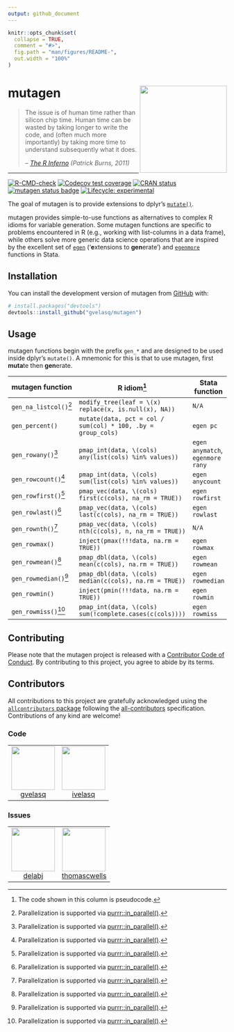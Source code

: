 ```yaml
---
output: github_document
---
```


<!-- README.md is generated from README.Rmd. Please edit that file -->

```r
knitr::opts_chunk$set(
  collapse = TRUE,
  comment = "#>",
  fig.path = "man/figures/README-",
  out.width = "100%"
)
```

# mutagen <img src="man/figures/logo.png" align="right" height="200"/>

> The issue is of human time rather than silicon chip time. Human time can be wasted by taking longer to write the code, and (often much more importantly) by taking more time to understand subsequently what it does.
>
> -- [*The R Inferno*](https://www.burns-stat.com/documents/books/the-r-inferno) *(Patrick Burns, 2011)*

***

<!-- badges: start -->

[![R-CMD-check](https://github.com/gvelasq/mutagen/actions/workflows/R-CMD-check.yaml/badge.svg?branch=main)](https://github.com/gvelasq/mutagen/actions/workflows/R-CMD-check.yaml)
[![Codecov test coverage](https://codecov.io/gh/gvelasq/mutagen/graph/badge.svg)](https://app.codecov.io/gh/gvelasq/mutagen)
[![CRAN status](https://www.r-pkg.org/badges/version/mutagen)](https://CRAN.R-project.org/package=mutagen)
[![mutagen status badge](https://gvelasq.r-universe.dev/mutagen/badges/version)](https://gvelasq.r-universe.dev/mutagen)
[![Lifecycle: experimental](https://img.shields.io/badge/lifecycle-experimental-orange.svg)](https://www.tidyverse.org/lifecycle/#experimental)

<!-- badges: end -->

The goal of mutagen is to provide extensions to dplyr's [`mutate()`](https://dplyr.tidyverse.org/reference/mutate.html).

mutagen provides simple-to-use functions as alternatives to complex R idioms for variable generation. Some mutagen functions are specific to problems encountered in R (e.g., working with list-columns in a data frame), while others solve more generic data science operations that are inspired by the excellent set of [`egen`](https://www.stata.com/manuals/degen.pdf) ('**e**xtensions to **gen**erate') and [`egenmore`](https://ideas.repec.org/c/boc/bocode/s386401.html) functions in Stata.

## Installation

You can install the development version of mutagen from [GitHub](https://github.com) with:

``` r
# install.packages("devtools")
devtools::install_github("gvelasq/mutagen")
```

## Usage

mutagen functions begin with the prefix `gen_*` and are designed to be used inside dplyr's `mutate()`. A mnemonic for this is that to use mutagen, first **muta**te then **gen**erate.

| mutagen function | R idiom[^1] | Stata function |
|----|----|----|
| `gen_na_listcol()`[^2] | `modify_tree(leaf = \(x) replace(x, is.null(x), NA))` | `N/A` |
| `gen_percent()` | `mutate(data, pct = col / sum(col) * 100, .by = group_cols)` | `egen pc` |
| `gen_rowany()`[^2] | `pmap_int(data, \(cols) any(list(cols) %in% values))` | `egen anymatch`, `egenmore rany` |
| `gen_rowcount()`[^2] | `pmap_int(data, \(cols) sum(list(cols) %in% values))` | `egen anycount` |
| `gen_rowfirst()`[^2] | `pmap_vec(data, \(cols) first(c(cols), na_rm = TRUE))` | `egen rowfirst` |
| `gen_rowlast()`[^2] | `pmap_vec(data, \(cols) last(c(cols), na_rm = TRUE))` | `egen rowlast` |
| `gen_rownth()`[^2] | `pmap_vec(data, \(cols) nth(c(cols), n, na_rm = TRUE))` | `N/A` |
| `gen_rowmax()` | `inject(pmax(!!!data, na.rm = TRUE))` | `egen rowmax` |
| `gen_rowmean()`[^2] | `pmap_dbl(data, \(cols) mean(c(cols), na.rm = TRUE))` | `egen rowmean` |
| `gen_rowmedian()`[^2] | `pmap_dbl(data, \(cols) median(c(cols), na.rm = TRUE))` | `egen rowmedian` |
| `gen_rowmin()` | `inject(pmin(!!!data, na.rm = TRUE))` | `egen rowmin` |
| `gen_rowmiss()`[^2] | `pmap_int(data, \(cols) sum(!complete.cases(c(cols))))` | `egen rowmiss` |

## Contributing

Please note that the mutagen project is released with a [Contributor Code of Conduct](.github/CODE_OF_CONDUCT.md). By contributing to this project, you agree to abide by its terms.

## Contributors

<!-- ALL-CONTRIBUTORS-LIST:START - Do not remove or modify this section -->
<!-- prettier-ignore-start -->
<!-- markdownlint-disable -->

All contributions to this project are gratefully acknowledged using the [`allcontributors` package](https://github.com/ropensci/allcontributors) following the [all-contributors](https://allcontributors.org) specification. Contributions of any kind are welcome!

### Code

<table>

<tr>
<td align="center">
<a href="https://github.com/gvelasq">
<img src="https://avatars.githubusercontent.com/u/20712598?v=4" width="100px;" alt=""/>
</a><br>
<a href="https://github.com/gvelasq/mutagen/commits?author=gvelasq">gvelasq</a>
</td>
<td align="center">
<a href="https://github.com/ivelasq">
<img src="https://avatars.githubusercontent.com/u/12236152?v=4" width="100px;" alt=""/>
</a><br>
<a href="https://github.com/gvelasq/mutagen/commits?author=ivelasq">ivelasq</a>
</td>
</tr>

</table>


### Issues

<table>

<tr>
<td align="center">
<a href="https://github.com/delabj">
<img src="https://avatars.githubusercontent.com/u/46408036?u=67d80ea79824db5bf26e27d553294c48655965c6&v=4" width="100px;" alt=""/>
</a><br>
<a href="https://github.com/gvelasq/mutagen/issues?q=is%3Aissue+author%3Adelabj">delabj</a>
</td>
<td align="center">
<a href="https://github.com/thomascwells">
<img src="https://avatars.githubusercontent.com/u/15213768?u=8878e3801c79df2745b97e78561e37022039324c&v=4" width="100px;" alt=""/>
</a><br>
<a href="https://github.com/gvelasq/mutagen/issues?q=is%3Aissue+author%3Athomascwells">thomascwells</a>
</td>
</tr>

</table>

<!-- markdownlint-enable -->
<!-- prettier-ignore-end -->
<!-- ALL-CONTRIBUTORS-LIST:END -->

[^1]: The code shown in this column is pseudocode.
[^2]: Parallelization is supported via [purrr::in_parallel()](https://purrr.tidyverse.org/reference/in_parallel.html).
